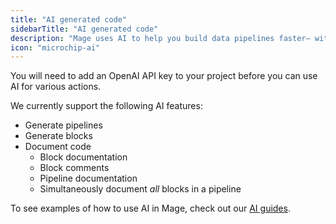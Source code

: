 ```yaml
---
title: "AI generated code"
sidebarTitle: "AI generated code"
description: "Mage uses AI to help you build data pipelines faster— with our OpenAI integration, you can automate the tedious parts of pipeline development and focus on the fun stuff."
icon: "microchip-ai"
---
```


<Note>You will need to add an OpenAI API key to your project before you can use AI for various actions.</Note>

We currently support the following AI features:

- Generate pipelines
- Generate blocks
- Document code
  - Block documentation
  - Block comments
  - Pipeline documentation
  - Simultaneously document _all_ blocks in a pipeline

To see examples of how to use AI in Mage, check out our [AI guides](/guides/ai/overview).
